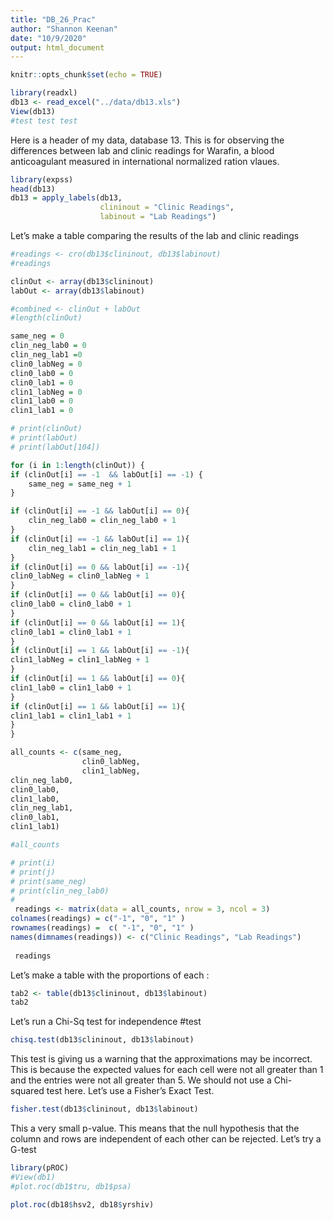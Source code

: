 ---
title: "DB_26_Prac"
author: "Shannon Keenan"
date: "10/9/2020"
output: html_document
---

```{r setup, include=FALSE}
knitr::opts_chunk$set(echo = TRUE)
```

```{r}
library(readxl)
db13 <- read_excel("../data/db13.xls")
View(db13)
#test test test
```

Here is a header of my data, database 13. This is for observing the differences between lab and clinic readings for Warafin, a blood anticoagulant measured in international normalized ration vlaues. 

```{r}
library(expss)
head(db13)
db13 = apply_labels(db13,
                    clininout = "Clinic Readings",
                    labinout = "Lab Readings")
```
Let's make a table comparing the results of the lab and clinic readings 

```{r}
#readings <- cro(db13$clininout, db13$labinout)
#readings

clinOut <- array(db13$clininout)
labOut <- array(db13$labinout)

#combined <- clinOut + labOut
#length(clinOut)

same_neg = 0
clin_neg_lab0 = 0
clin_neg_lab1 =0 
clin0_labNeg = 0
clin0_lab0 = 0
clin0_lab1 = 0
clin1_labNeg = 0
clin1_lab0 = 0
clin1_lab1 = 0

# print(clinOut)
# print(labOut)
# print(labOut[104])

for (i in 1:length(clinOut)) {
if (clinOut[i] == -1  && labOut[i] == -1) {
    same_neg = same_neg + 1
}    

if (clinOut[i] == -1 && labOut[i] == 0){
    clin_neg_lab0 = clin_neg_lab0 + 1
}
if (clinOut[i] == -1 && labOut[i] == 1){
    clin_neg_lab1 = clin_neg_lab1 + 1
}
if (clinOut[i] == 0 && labOut[i] == -1){
clin0_labNeg = clin0_labNeg + 1
}
if (clinOut[i] == 0 && labOut[i] == 0){
clin0_lab0 = clin0_lab0 + 1
}
if (clinOut[i] == 0 && labOut[i] == 1){
clin0_lab1 = clin0_lab1 + 1
}
if (clinOut[i] == 1 && labOut[i] == -1){
clin1_labNeg = clin1_labNeg + 1
}
if (clinOut[i] == 1 && labOut[i] == 0){
clin1_lab0 = clin1_lab0 + 1
}    
if (clinOut[i] == 1 && labOut[i] == 1){
clin1_lab1 = clin1_lab1 + 1
}
}

all_counts <- c(same_neg,
                clin0_labNeg,
                clin1_labNeg,
clin_neg_lab0,
clin0_lab0,
clin1_lab0,
clin_neg_lab1, 
clin0_lab1,
clin1_lab1)

#all_counts

# print(i)
# print(j)
# print(same_neg)
# print(clin_neg_lab0)
# 
 readings <- matrix(data = all_counts, nrow = 3, ncol = 3)
colnames(readings) = c("-1", "0", "1" )
rownames(readings) =  c( "-1", "0", "1" )
names(dimnames(readings)) <- c("Clinic Readings", "Lab Readings")
 
 readings
```


Let's make a table with the proportions of each :

```{r}
tab2 <- table(db13$clininout, db13$labinout)
tab2
```
Let's run a Chi-Sq test for independence 
#test
```{r}

chisq.test(db13$clininout, db13$labinout)


```
This test is giving us a warning that the approximations may be incorrect. This is because the expected values for each cell were not all greater than 1 and the entries were not all greater than 5. We should not use a Chi- squared test here. Let's use a Fisher's Exact Test. 

```{r}
fisher.test(db13$clininout, db13$labinout)
```
This a very small p-value. This means that the null hypothesis that the column and rows are independent of each other can be rejected.
Let's try a G-test

```{r}
library(pROC)
#View(db1)
#plot.roc(db1$tru, db1$psa)

plot.roc(db18$hsv2, db18$yrshiv)


```

